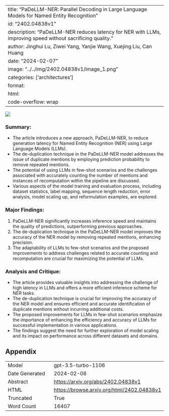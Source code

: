 
---
title: "PaDeLLM-NER: Parallel Decoding in Large Language Models for Named Entity Recognition"
id: "2402.04838v1"
description: "PaDeLLM-NER reduces latency for NER with LLMs, improving speed without sacrificing quality."
author: Jinghui Lu, Ziwei Yang, Yanjie Wang, Xuejing Liu, Can Huang
date: "2024-02-07"
image: "../../img/2402.04838v1/image_1.png"
categories: ['architectures']
format:
  html:
    code-overflow: wrap
---

![](../../img/2402.04838v1/image_1.png)

### Summary:
- The article introduces a new approach, PaDeLLM-NER, to reduce generation latency for Named Entity Recognition (NER) using Large Language Models (LLMs).
- The de-duplication technique in the PaDeLLM-NER model addresses the issue of duplicate mentions by employing prediction probability to remove repeated mentions.
- The potential of using LLMs in few-shot scenarios and the challenges associated with accurately counting the number of mentions and instances of recomputation within the pipeline are discussed.
- Various aspects of the model training and evaluation process, including dataset statistics, label mapping, sequence length reduction, error analysis, model scaling up, and reformulation examples, are explored.

### Major Findings:
1. PaDeLLM-NER significantly increases inference speed and maintains the quality of predictions, outperforming previous approaches.
2. The de-duplication technique in the PaDeLLM-NER model improves the accuracy of the NER model by removing repeated mentions, enhancing precision.
3. The adaptability of LLMs to few-shot scenarios and the proposed improvements to address challenges related to accurate counting and recomputation are crucial for maximizing the potential of LLMs.

### Analysis and Critique:
- The article provides valuable insights into addressing the challenge of high latency in LLMs and offers a more efficient inference scheme for NER tasks.
- The de-duplication technique is crucial for improving the accuracy of the NER model and ensures efficient and accurate identification of duplicate mentions without incurring additional costs.
- The proposed improvements for LLMs in few-shot scenarios emphasize the importance of enhancing the efficiency and accuracy of LLMs for successful implementation in various applications.
- The findings suggest the need for further exploration of model scaling and its impact on performance across different datasets and domains.

## Appendix

|          |          |
|----------|----------|
| Model     | gpt-3.5-turbo-1106       |
| Date Generated     | 2024-02-08       |
| Abstract | [https://arxiv.org/abs/2402.04838v1](https://arxiv.org/abs/2402.04838v1)        |
| HTML     | [https://browse.arxiv.org/html/2402.04838v1](https://browse.arxiv.org/html/2402.04838v1)       |
| Truncated       | True       |
| Word Count       | 16407       |